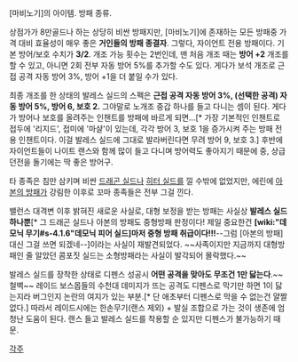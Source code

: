 [마비노기]의 아이템. 방패 종류.

상점가가 8만골드나 하는 상당히 비싼 방패지만, [마비노기]에 존재하는 모든 방패중 가격 대비 효율성이 매우 좋은 '''거인들의 방패 종결자'''.  그렇다, 자이언트 전용 방패이다.  기본 방어/보호 수치가 '''3/2'''. 개조 가능 횟수는 2번인데, 맨 처음 개조 때는 '''방어 +2''' 개조를 할 수 있고, 아니면 2회 전부 자동 방어 5%를 추가할 수도 있다. 게다가 보석 개조로 근접 공격 자동 방어 3%, 방어 +1을 더 붙일 수가 있다.

최종 개조를 한 상태의 발레스 실드의 스펙은 '''근접 공격 자동 방어 3%, (선택한 공격) 자동 방어 5%, 방어 6, 보호 2.'''  그야말로 노개조 중갑 하나를 들고 다니는 셈이 된다. 게다가 방어나 보호를 올려주는 인챈트를 방패에 바르게 되면…[* 가장 기본적인 인챈트로 접두에 '리지드', 접미에 '마샬'이 있는데, 각각 방어 3, 보호 1을 증가시켜 주는 방패 전용 인챈트이다. 이걸 발레스 실드에 그대로 발라버린다면 무려 방어 9, 보호 3.] 후반에 자이언트들이 나이트 랜스와 함께 많이 들고 다니며 방어력도 좋아지기 때문에 중, 상급던전을 돌기에는 딱 좋은 방어구.

타 종족은 침만 삼키며 비싼 [[드래곤 실드]]나 [[히터 실드]]를 낄 수밖에 없었지만, 에린에 [[아본의 방패]]가 강림한 이후로 꼬마 종족들은 전부 그걸 낀다.

밸런스 대격변 이후 밝혀진 새로운 사실로, 대형 보정을 받는 방패는 사실상 '''발레스 실드 하나뿐'''[* 그 드래곤 실드나 아본의 방패도 중형방패 판정이다! 제일 중요한건 '''[wiki:"데모닉 무기#s-4.1.6"데모닉 피어 실드]마저 중형 방패 취급이다!!!'''--그럼 [아본의 방패]대신 그걸 쓰면 되겠네--]이라는 사실이 재발견되었다. ~~사족이지만 지금까지 대형방패인 줄 알았던 콤포짓 실드는 소형방패라는 사실이 발각되어 몰락했다.~~

발레스 실드를 장착한 상태로 디펜스 성공시 '''어떤 공격을 맞아도 무조건 1만 닳는다'''.~~철벽~~ 레이드 보스몹들의 수천대 데미지가 뜨는 공격도 디펜스로 막기만 하면 1이 닳는지라 버그인지 논란의 여지가 있는 부분.[* 단 애초부터 디펜스로 막을 수 없는건 얄짤없다.]
따라서 레이드시에는 한손무기(랜스 제외) + 발실 조합으로 가는 것이 생존에 엄청난 도움이 된다. 랜스 들고 발레스 실드를 착용할 순 있지만 디펜스가 불가능하기 때문.



[[각주]]
